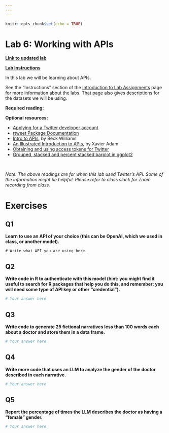 ```yaml
---
---
---
```


```r
knitr::opts_chunk$set(echo = TRUE)
```

# Lab 6: Working with APIs

[**Link to updated lab**](https://dssoc.github.io/assignments/Lab_6_updated.Rmd)

[**Lab Instructions**](https://dssoc.github.io/assignments/lab_instructions.html)

In this lab we will be learning about APIs.

See the "Instructions" section of the [Introduction to Lab Assignments](https://dssoc.github.io/assignments/lab_instructions.html) page for more information about the labs. That page also gives descriptions for the datasets we will be using.

**Required reading:**

**Optional resources:**

-   [Applying for a Twitter developer account](https://www.youtube.com/watch?v=LTC8laBJGP0&t=967s)
-   [rtweet Package Documentation](https://cran.r-project.org/web/packages/rtweet/rtweet.pdf)
-   [Intro to APIs](https://medium.com/@rwilliams_bv/apis-d389aa68104f), by Beck Williams
-   [An Illustrated Introduction to APIs](https://medium.com/epfl-extension-school/an-illustrated-introduction-to-apis-10f8000313b9), by Xavier Adam
-   [Obtaining and using access tokens for Twitter](https://cran.r-project.org/web/packages/rtweet/vignettes/auth.html)
-   [Grouped, stacked and percent stacked barplot in ggplot2](https://www.r-graph-gallery.com/48-grouped-barplot-with-ggplot2.html)

<br/>

*Note: The above readings are for when this lab used Twitter's API. Some of the information might be helpful. Please refer to class slack for Zoom recording from class.*

# Exercises

## Q1

**Learn to use an API of your choice (this can be OpenAI, which we used in class, or another model).**

```         
# Write what API you are using here.
```

## Q2

**Write code in R to authenticate with this model (hint: you might find it useful to search for R packages that help you do this, and remember: you will need some type of API key or other "credential").**

```r
# Your answer here


```

## Q3

**Write code to generate 25 fictional narratives less than 100 words each about a doctor and store them in a data frame.**

```r
# Your answer here


```

## Q4

**Write more code that uses an LLM to analyze the gender of the doctor described in each narrative.**

```r
# Your answer here


```

## Q5

**Report the percentage of times the LLM describes the doctor as having a "female" gender.**

```r
# Your answer here


```
